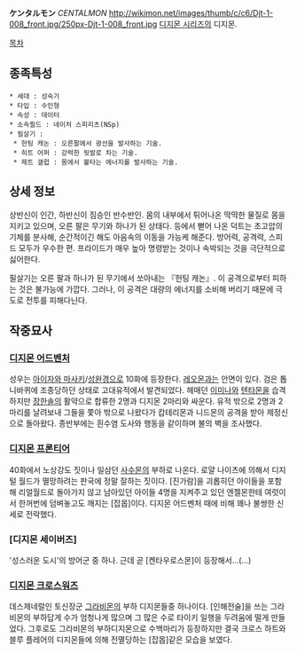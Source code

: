 '''ケンタルモン'''  ''CENTALMON''
http://wikimon.net/images/thumb/c/c6/Djt-1-008_front.jpg/250px-Djt-1-008_front.jpg
[[디지몬 시리즈]]의 디지몬.

[[목차]]

== 종족특성 ==
 * 세대 : 성숙기
 * 타입 : 수인형
 * 속성 : 데이터
 * 소속필드 : 네이처 스피리츠(NSp)
 * 필살기 : 
  * 헌팅 캐논 : 오른팔에서 광선을 발사하는 기술.
  * 히트 어퍼 : 강력한 뒷발로 차는 기술.
  * 제트 갤럽 : 몸에서 불타는 에너지를 발사하는 기술.

== 상세 정보 ==
상반신이 인간, 하반신이 짐승인 반수반인.
몸의 내부에서 튀어나온 딱딱한 물질로 몸을 지키고 있으며, 오른 팔은 무기와 하나가 된 상태다. 등에서 뻗어 나온 덕트는 초고압의 기체를 분사해, 순간적이긴 해도 아음속의 이동을 가능케 해준다. 방어력, 공격력, 스피드 모두가 우수한 편. 프라이드가 매우 높아 명령받는 것이나 속박되는 것을 극단적으로 싫어한다.

필살기는 오른 팔과 하나가 된 무기에서 쏘아내는 『헌팅 캐논』. 이 공격으로부터 피하는 것은 불가능에 가깝다. 그러나, 이 공격은 대량의 에너지를 소비해 버리기 때문에 극도로 전투를 피해다닌다.

== 작중묘사 ==
=== [[디지몬 어드벤처]] ===
성우는 [[아이자와 마사키]]/[[성완경]]으로 10화에 등장한다. [[레오몬]]과는 안면이 있다. 검은 톱니바퀴에 조종당하던 상태로 고대유적에서 발견되었다. 헤매던 [[이미나]]와 [[텐타몬]]을 습격하지만 [[장한솔]]의 활약으로 합류한 2명과 디지몬 2마리와 싸운다. 유적 밖으로 2명과 2마리를 날려보내 그들을 쫓아 밖으로 나왔다가 캅테리몬과 니드몬의 공격을 받아 제정신으로 돌아왔다. 종반부에는 흰수염 도사와 행동을 같이하며 불의 벽을 조사했다.

=== [[디지몬 프론티어]] ===
40화에서 노상강도 짓이나 일삼던 [[사수몬]]의 부하로 나온다. 로얄 나이츠에 의해서 디지털 월드가 멸망하려는 판국에 정말 잘하는 짓이다. [진가람]을 괴롭히던 아이들을 포함해 리얼월드로 돌아가지 않고 남아있던 아이들 4명을 지켜주고 있던 엔젤몬한테 여럿이서 한꺼번에 덤벼놓고도 깨지는 [잡몹]이다. 디지몬 어드벤처 때에 비해 꽤나 불쌍한 신세로 전락했다.

=== [디지몬 세이버즈] ===
'성스러운 도시'의 방어군 중 하나. 근데 곧 [켄타우로스몬]이 등장해서...(...)

=== [[디지몬 크로스워즈]] ===
데스제네럴인 토신장군 [[그라비몬]]의 부하 디지몬들중 하나이다. [인해전술]을 쓰는 그라비몬의 부하답게 수가 엄청나게 많으며 그 많은 수로 타이키 일행을 두려움에 떨게 만들었다. 그후로도 그라비몬의 부하디지몬으로 수백마리가 등장하지만 결국 크로스 하트와 블루 플레어의 디지몬들에 의해 전멸당하는 [잡몹]같은 모습을 보였다. 
